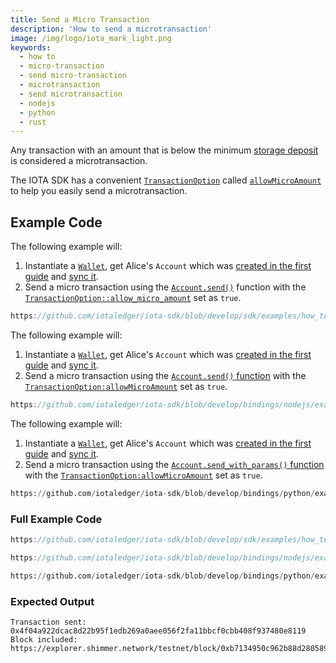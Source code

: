 ```yaml
---
title: Send a Micro Transaction
description: 'How to send a microtransaction'
image: /img/logo/iota_mark_light.png
keywords:
  - how to
  - micro-transaction
  - send micro-transaction
  - microtransaction
  - send microtransaction
  - nodejs
  - python
  - rust
---
```



Any transaction with an amount that is below the minimum
[storage deposit](/learn/protocols/stardust/core-concepts/storage-deposit) is considered a
microtransaction.

The IOTA SDK has a convenient
[`TransactionOption`](../../references/nodejs/interfaces/TransactionOptions.md#allowmicroamount)
called [`allowMicroAmount`](../../references/nodejs/interfaces/TransactionOptions.md#allowmicroamount) to help you easily
send a microtransaction.

<TipFaucet />

## Example Code

<Tabs groupId="language" queryString>

<TabItem value="rust" label="Rust">

The following example will:

1. Instantiate a [`Wallet`](https://docs.rs/iota-sdk/latest/iota_sdk/wallet/core/struct.Wallet.html), get Alice's `Account` which was
   [created in the first guide](../accounts-and-addresses/create-account.mdx) and [sync it](../accounts-and-addresses/check-balance.mdx).
2. Send a micro transaction using the
   [`Account.send()`](https://docs.rs/iota-sdk/latest/iota_sdk/wallet/account/struct.Account.html#method.send) function with
   the [`TransactionOption::allow_micro_amount`](../../references/nodejs/interfaces/TransactionOptions.md#allowmicroamount)
   set as `true`.

<div className={'hide-code-block-extras'}>

```rust reference
https://github.com/iotaledger/iota-sdk/blob/develop/sdk/examples/how_tos/advanced_transactions/send_micro_transaction.rs#L50-L59
```

</div>

</TabItem>
<TabItem value="typescript-node" label="Typescript (Node.js)">

The following example will:

1. Instantiate a [`Wallet`](https://docs.rs/iota-sdk/latest/iota_sdk/wallet/core/struct.Wallet.html), get Alice's `Account` which was
   [created in the first guide](../accounts-and-addresses/create-account.mdx) and [sync it](../accounts-and-addresses/check-balance.mdx).
2. Send a micro transaction using the
   [`Account.send()` function](../../references/nodejs/classes/Account.md#send) with
   the [`TransactionOption:allowMicroAmount`](../../references/nodejs/interfaces/TransactionOptions.md#allowmicroamount) set as `true`.

<div className={'hide-code-block-extras'}>

```typescript reference
https://github.com/iotaledger/iota-sdk/blob/develop/bindings/nodejs/examples/how_tos/advanced_transactions/send_micro_transaction.ts#L36-L38
```

</div>

</TabItem>
<TabItem value="python" label="Python">

The following example will:

1. Instantiate a [`Wallet`](https://docs.rs/iota-sdk/latest/iota_sdk/wallet/core/struct.Wallet.html), get Alice's `Account` which was
   [created in the first guide](../accounts-and-addresses/create-account.mdx) and [sync it](../accounts-and-addresses/check-balance.mdx).
2. Send a micro transaction using the
   [`Account.send_with_params()` function](../../references/python/iota_sdk/wallet/account.md#send) with
   the [`TransactionOption:allowMicroAmount`](../../references/python/iota_sdk/types/transaction_options.md) set as `true`.

<div className={'hide-code-block-extras'}>

```python reference
https://github.com/iotaledger/iota-sdk/blob/develop/bindings/python/examples/how_tos/advanced_transactions/send_micro_transaction.py#L21-L28
```

</div>

</TabItem>

</Tabs>

### Full Example Code

<Tabs groupId="language" queryString>
<TabItem value="rust" label="Rust">

```rust reference
https://github.com/iotaledger/iota-sdk/blob/develop/sdk/examples/how_tos/advanced_transactions/send_micro_transaction.rs
```

</TabItem>
<TabItem value="typescript-node" label="Typescript (Node.js)">

```typescript reference
https://github.com/iotaledger/iota-sdk/blob/develop/bindings/nodejs/examples/how_tos/advanced_transactions/send_micro_transaction.ts
```

</TabItem>
<TabItem value="python" label="Python">

```python reference
https://github.com/iotaledger/iota-sdk/blob/develop/bindings/python/examples/how_tos/advanced_transactions/send_micro_transaction.py
```

</TabItem>
</Tabs>

### Expected Output

```plaintext
Transaction sent: 0x4f04a922dcac8d22b95f1edb269a0aee056f2fa11bbcf0cbb408f937480e8119
Block included: https://explorer.shimmer.network/testnet/block/0xb7134950c962b88d280589e9431dcb70527c4cb72cb640e614c896643180007a
```
